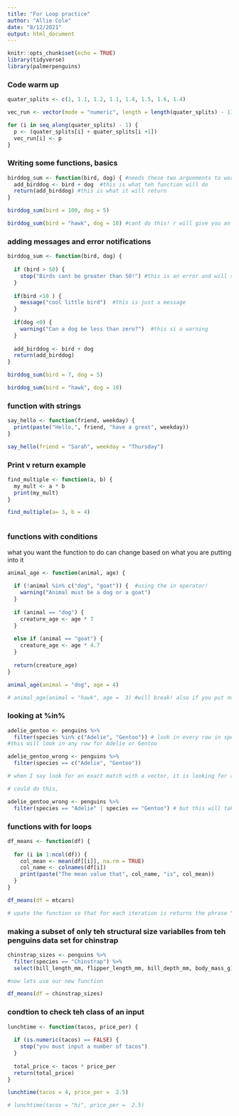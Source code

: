 ```yaml
---
title: "For Loop practice"
author: "Allie Cole"
date: "8/12/2021"
output: html_document
---
```


```r
knitr::opts_chunk$set(echo = TRUE)
library(tidyverse)
library(palmerpenguins)
```

### Code warm up 

```r

quater_splits <- c(1, 1.1, 1.2, 1.1, 1.4, 1.5, 1.6, 1.4)

vec_run <- vector(mode = "numeric", length = length(quater_splits) - 1)

for (i in seq_along(quater_splits) - 1) {
  p <- (quater_splits[i] + quater_splits[i +1])
  vec_run[i] <- p
}

```

### Writing some functions, basics

```r

birddog_sum <- function(bird, dog) { #needs these two arguements to work 
  add_birddog <- bird + dog  #this is what teh function will do 
  return(add_birddog) #this is what it will return 
}

birddog_sum(bird = 100, dog = 5)

birddog_sum(bird = "hawk", dog = 10) #cant do this! r will give you an error
```

### adding messages and error notifications

```r
birddog_sum <- function(bird, dog) { 
  
  if (bird > 50) {
    stop("Birds cant be greater than 50!") #this is an error and will stop your code from running 
  }
  
  if(bird <10 ) {
    message("cool little bird")  #this is just a message 
  }
  
  if(dog <0) {
    warning("Can a dog be less than zero?")  #this si a warning 
  }
  
  add_birddog <- bird + dog   
  return(add_birddog)  
}

birddog_sum(bird = 7, dog = 5)

birddog_sum(bird = "hawk", dog = 10)
```



### function with strings 


```r
say_hello <- function(friend, weekday) {
  print(paste("Hello,", friend, "have a great", weekday))
}

say_hello(friend = "Sarah", weekday = "Thursday")

```


### Print v return example 

```r

find_multiple <- function(a, b) {
  my_mult <- a * b 
  print(my_mult)
}

find_multiple(a= 3, b = 4)



```

### functions with conditions 

what you want the function to do can change based on what you are putting into it 

```r
animal_age <- function(animal, age) {
  
  if (!animal %in% c("dog", "goat")) {  #using the in operator! 
    warning("Animal must be a dog or a goat")
  }
  
  if (animal == "dog") {
    creature_age <- age * 7
  }
  
  else if (animal == "goat") {
    creature_age <- age * 4.7
  }
  
  return(creature_age)
}

animal_age(animal = "dog", age = 4)

# animal_age(animal = "hawk", age =  3) #will break! also if you put numbers 
```

### looking at %in%


```r
adelie_gentoo <- penguins %>% 
  filter(species %in% c("Adelie", "Gentoo")) # look in every row in species colum does it match A or G 
#this will look in any row for Adelie or Gentoo 
```


```r
adelie_gentoo_wrong <- penguins %>% 
  filter(species == c("Adelie", "Gentoo"))

# when I say look for an exact match with a vector, it is looking for an exact match with the order Adelie and then Gentoo. if not it will be rejected 

# could do this, 

adelie_gentoo_wrong <- penguins %>% 
  filter(species == "Adelie" | species == "Gentoo") # but this will take forever if you have lots of stuff
```

### functions with for loops 

```r
df_means <- function(df) {
  
  for (i in 1:ncol(df)) {
    col_mean <- mean(df[[i]], na.rm = TRUE) 
    col_name <- colnames(df[i])
    print(paste("The mean value that", col_name, "is", col_mean))
  }
}

df_means(df = mtcars)

# upate the function so that for each iteration is returns the phrase "The mean value that column name 
```

### making a subset of only teh structural size variablles from teh penguins data set for chinstrap

```r
chinstrap_sizes <- penguins %>% 
  filter(species == "Chinstrap") %>% 
  select(bill_length_mm, flipper_length_mm, bill_depth_mm, body_mass_g)

#now lets use our new function

df_means(df = chinstrap_sizes)
```

### condtion to check teh class of an input 

```r
lunchtime <- function(tacos, price_per) {
  
  if (is.numeric(tacos) == FALSE) {
    stop("you must input a number of tacos")
  }
  
  total_price <- tacos * price_per
  return(total_price)
}

lunchtime(tacos = 4, price_per =  2.5)

# lunchtime(tacos = "hi", price_per =  2.5)
```


















